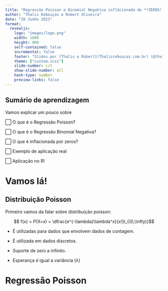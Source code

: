 ---
title: "Regressão Poisson e Binomial Negativa inflâcionada de **ZEROS!!!**"
author: "Thalis Rebouças e Robert Oliveira"
date: "20 Junho 2023"
format: 
  revealjs:
    logo: "images/logo.png"
    width: 1600
    height: 900
    self-contained: false
    incremental: false
    footer: "Slides por [Thalis e Robert](Thalisreboucas.com.br) (@thalisreboucas), feito em [Quarto](https://quarto.org/docs/presentations/revealjs/index.html). Código disponível [no GitHub]()."
    theme: ["custom.scss"]
    slide-number: c/t
    show-slide-number: all
    hash-type: number
    preview-links: false
---

## Sumário de aprendizagem

Vamos explicar um pouco sobre

⬜ O que é o Regressão Poisson?

⬜ O que é o Regressão Binomial Negativa?

⬜ O que é inflacionada por zeros?

⬜ Exemplo de aplicação real

⬜ Aplicação no R!


# Vamos lá!

## Distribuição Poisson

Primeiro vamos da falar sobre distribuição poisson:

$$ f(x) = P(X=x) = \dfrac{e^{-\lambda}\lambda^x}{x!}I_{(0,\infty)}$$

- É utilizadas para dados que envolvem dados de contagem.

- É utilizada em dados discretos.

- Suporte de zero a infinito.

- Esperança é igual a variância ($\lambda$)

# Regressão Poisson



